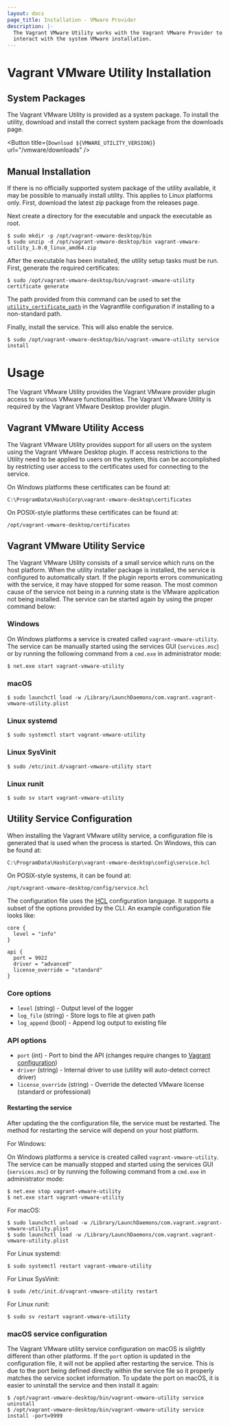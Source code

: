 ```yaml
---
layout: docs
page_title: Installation - VMware Provider
description: |-
  The Vagrant VMware Utility works with the Vagrant VMware Provider to
  interact with the system VMware installation.
---
```


# Vagrant VMware Utility Installation

## System Packages

The Vagrant VMware Utility is provided as a system package. To install the
utility, download and install the correct system package from the downloads
page.

<Button title={`Download ${VMWARE_UTILITY_VERSION}`} url="/vmware/downloads" />

## Manual Installation

If there is no officially supported system package of the utility available,
it may be possible to manually install utility. This applies to Linux platforms
only. First, download the latest zip package from the releases page.

Next create a directory for the executable and unpack the executable as
root.

```shell-session
$ sudo mkdir -p /opt/vagrant-vmware-desktop/bin
$ sudo unzip -d /opt/vagrant-vmware-desktop/bin vagrant-vmware-utility_1.0.0_linux_amd64.zip
```

After the executable has been installed, the utility setup tasks must be run. First,
generate the required certificates:

```shell-session
$ sudo /opt/vagrant-vmware-desktop/bin/vagrant-vmware-utility certificate generate
```

The path provided from this command can be used to set the [`utility_certificate_path`](/docs/vmware/configuration#utility_certificate_path) in the Vagrantfile
configuration if installing to a non-standard path.

Finally, install the service. This will also enable the service.

```shell-session
$ sudo /opt/vagrant-vmware-desktop/bin/vagrant-vmware-utility service install
```

# Usage

The Vagrant VMware Utility provides the Vagrant VMware provider plugin access
to various VMware functionalities. The Vagrant VMware Utility is required by
the Vagrant VMware Desktop provider plugin.

## Vagrant VMware Utility Access

The Vagrant VMware Utility provides support for all users on the system using
the Vagrant VMware Desktop plugin. If access restrictions to the Utility need
to be applied to users on the system, this can be accomplished by restricting
user access to the certificates used for connecting to the service.

On Windows platforms these certificates can be found at:

```text
C:\ProgramData\HashiCorp\vagrant-vmware-desktop\certificates
```

On POSIX-style platforms these certificates can be found at:

```text
/opt/vagrant-vmware-desktop/certificates
```

## Vagrant VMware Utility Service

The Vagrant VMware Utility consists of a small service which runs on the
host platform. When the utility installer package is installed, the service
is configured to automatically start. If the plugin reports errors communicating
with the service, it may have stopped for some reason. The most common cause of
the service not being in a running state is the VMware application not being
installed. The service can be started again by using the proper command below:

### Windows

On Windows platforms a service is created called `vagrant-vmware-utility`. The
service can be manually started using the services GUI (`services.msc`) or by
running the following command from a `cmd.exe` in administrator mode:

```shell-session
$ net.exe start vagrant-vmware-utility
```

### macOS

```shell-session
$ sudo launchctl load -w /Library/LaunchDaemons/com.vagrant.vagrant-vmware-utility.plist
```

### Linux systemd

```shell-session
$ sudo systemctl start vagrant-vmware-utility
```

### Linux SysVinit

```shell-session
$ sudo /etc/init.d/vagrant-vmware-utility start
```

### Linux runit

```shell-session
$ sudo sv start vagrant-vmware-utility
```

## Utility Service Configuration

When installing the Vagrant VMware utility service, a configuration file is generated
that is used when the process is started. On Windows, this can be found at:

```text
C:\ProgramData\HashiCorp\vagrant-vmware-desktop\config\service.hcl
```

On POSIX-style systems, it can be found at:

```text
/opt/vagrant-vmware-desktop/config/service.hcl
```

The configuration file uses the [HCL](https://github.com/hashicorp/hcl) configuration
language. It supports a subset of the options provided by the CLI. An example configuration
file looks like:

```hcl
core {
  level = "info"
}

api {
  port = 9922
  driver = "advanced"
  license_override = "standard"
}
```

### Core options

- `level` (string) - Output level of the logger
- `log_file` (string) - Store logs to file at given path
- `log_append` (bool) - Append log output to existing file

### API options

- `port` (int) - Port to bind the API (changes require changes to [Vagrant configuration](/docs/providers/vmware/configuration#utility_port))
- `driver` (string) - Internal driver to use (utility will auto-detect correct driver)
- `license_override` (string) - Override the detected VMware license (standard or professional)

#### Restarting the service

After updating the the configuration file, the service must be restarted. The method
for restarting the service will depend on your host platform.

For Windows:

On Windows platforms a service is created called `vagrant-vmware-utility`. The
service can be manually stopped and started using the services GUI (`services.msc`) or by
running the following command from a `cmd.exe` in administrator mode:

```shell-session
$ net.exe stop vagrant-vmware-utility
$ net.exe start vagrant-vmware-utility
```

For macOS:

```shell-session
$ sudo launchctl unload -w /Library/LaunchDaemons/com.vagrant.vagrant-vmware-utility.plist
$ sudo launchctl load -w /Library/LaunchDaemons/com.vagrant.vagrant-vmware-utility.plist
```

For Linux systemd:

```shell-session
$ sudo systemctl restart vagrant-vmware-utility
```

For Linux SysVinit:

```shell-session
$ sudo /etc/init.d/vagrant-vmware-utility restart
```

For Linux runit:

```shell-session
$ sudo sv restart vagrant-vmware-utility
```

### macOS service configuration

The Vagrant VMware utility service configuration on macOS is slightly different
than other platforms. If the `port` option is updated in the configuration file,
it will not be applied after restarting the service. This is due to the port
being defined directly within the service file so it properly matches the service
socket information. To update the port on macOS, it is easier to uninstall the
service and then install it again:

```shell-session
$ /opt/vagrant-vmware-desktop/bin/vagrant-vmware-utility service uninstall
$ /opt/vagrant-vmware-desktop/bin/vagrant-vmware-utility service install -port=9999
```
